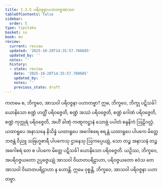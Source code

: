 ```yaml
---
title: 1.2.5 ပရိဝဇ္ဇနာပဟာတဗ္ဗအာသဝ
tableOfContents: false
sidebar:
  order: 5
type: tipitaka
basket: su
book: mn
review:
  current: review
  updated: '2025-10-20T14:35:57.780685'
  updated_by: ''
  notes: ''
  history:
  - state: review
    date: '2025-10-20T14:35:57.780685'
    updated_by: ''
    notes: ''
    previous_state: draft
---
```



<DynamicBreadcrumb />


<ReviewStatus review={frontmatter.review} showDetails={true} />

<HypothesisAnnotation frontmatter={frontmatter} />

<Division number="25" book="mn" e="ch" v="24" p="66">

<Paragraph number="74" book="mn">
ကတမေ စ, ဘိက္ခဝေ, အာသဝါ ပရိဝဇ္ဇနာ ပဟာတဗ္ဗာ? ဣဓ, ဘိက္ခဝေ, ဘိက္ခု ပဋိသင်္ခါ ယောနိသော စဏ္ဍံ ဟတ္ထိံ ပရိဝဇ္ဇေတိ, စဏ္ဍံ အဿံ ပရိဝဇ္ဇေတိ, စဏ္ဍံ ဂေါဏံ ပရိဝဇ္ဇေတိ, စဏ္ဍံ ကုက္ကုရံ ပရိဝဇ္ဇေတိ, အဟိံ ခါဏုံ ကဏ္ဋကဋ္ဌာနံ သောဗ္ဘံ ပပါတံ စန္ဒနိကံ ဩဠိဂလ္လံ. ယထာရူပေ အနာသနေ နိသိန္နံ ယထာရူပေ အဂေါစရေ စရန္တံ ယထာရူပေ ပါပကေ မိတ္တေ ဘဇန္တံ ဝိညူ သဗြဟ္မစာရီ ပါပကေသု ဌာနေသု ဩကပ္ပေယျုံ, သော တဉ္စ အနာသနံ တဉ္စ အဂေါစရံ တေ စ ပါပကေ မိတ္တေ ပဋိသင်္ခါ ယောနိသော ပရိဝဇ္ဇေတိ.
</Paragraph>

<Paragraph number="75" book="mn">
ယဉှိဿ, ဘိက္ခဝေ, အပရိဝဇ္ဇယတော ဥပ္ပဇ္ဇေယျုံ အာသဝါ ဝိဃာတပရိဠာဟာ, ပရိဝဇ္ဇယတော ဧဝံသ တေ အာသဝါ ဝိဃာတပရိဠာဟာ န ဟောန္တိ. ဣမေ ဝုစ္စန္တိ, ဘိက္ခဝေ, အာသဝါ ပရိဝဇ္ဇနာ ပဟာတဗ္ဗာ.
</Paragraph>
</Division>